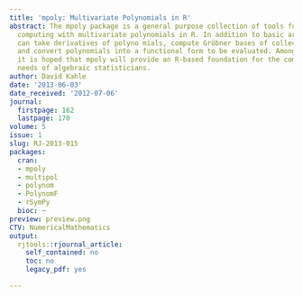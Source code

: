 ```yaml
---
title: 'mpoly: Multivariate Polynomials in R'
abstract: The mpoly package is a general purpose collection of tools for symbolic
  computing with multivariate polynomials in R. In addition to basic arithmetic, mpoly
  can take derivatives of polyno mials, compute Gröbner bases of collections of polynomials,
  and convert polynomials into a functional form to be evaluated. Among other things,
  it is hoped that mpoly will provide an R-based foundation for the computational
  needs of algebraic statisticians.
author: David Kahle
date: '2013-06-03'
date_received: '2012-07-06'
journal:
  firstpage: 162
  lastpage: 170
volume: 5
issue: 1
slug: RJ-2013-015
packages:
  cran:
  - mpoly
  - multipol
  - polynom
  - PolynomF
  - rSymPy
  bioc: ~
preview: preview.png
CTV: NumericalMathematics
output:
  rjtools::rjournal_article:
    self_contained: no
    toc: no
    legacy_pdf: yes

---
```

